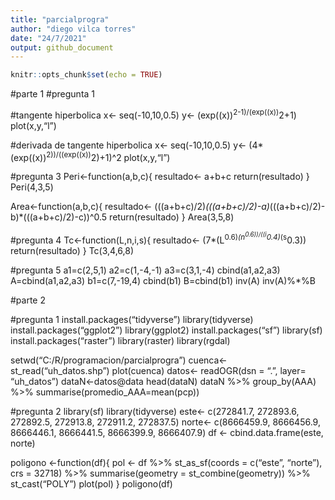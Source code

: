 ```yaml
---
title: "parcialprogra"
author: "diego vilca torres"
date: "24/7/2021"
output: github_document
---
```


```r
knitr::opts_chunk$set(echo = TRUE)
```
#parte 1
#pregunta 1

#tangente hiperbolica
x<- seq(-10,10,0.5)
y<- (exp((x))^2-1)/(exp((x))^2+1)
plot(x,y,"l")

#derivada de tangente hiperbolica
x<- seq(-10,10,0.5)
y<- (4*(exp((x))^2))/((exp((x))^2)+1)^2
plot(x,y,"l")


#pregunta 3
Peri<-function(a,b,c){
  resultado<- a+b+c
  return(resultado)
}
Peri(4,3,5)

Area<-function(a,b,c){
  resultado<- (((a+b+c)/2)*(((a+b+c)/2)-a)*(((a+b+c)/2)-b)*(((a+b+c)/2)-c))^0.5
  return(resultado)
}
Area(3,5,8)

#pregunta 4
Tc<-function(L,n,i,s){
  resultado<- (7*(L^0.6)*(n^0.6))/((i^0.4)*(s^0.3))
  return(resultado)
}
Tc(3,4,6,8)


#pregunta 5
a1=c(2,5,1)
a2=c(1,-4,-1)
a3=c(3,1,-4)
cbind(a1,a2,a3)
A=cbind(a1,a2,a3)
b1=c(7,-19,4)
cbind(b1)
B=cbind(b1)
inv(A)
inv(A)%*%B

#parte 2

#pregunta 1
install.packages("tidyverse")
library(tidyverse)
install.packages("ggplot2")
library(ggplot2)
install.packages("sf")
library(sf)
install.packages("raster")
library(raster)
library(rgdal)

setwd("C:/R/programacion/parcialprogra")
cuenca<- st_read("uh_datos.shp")
plot(cuenca)
datos<- readOGR(dsn = ".", layer= "uh_datos")
dataN<-datos@data
head(dataN)
dataN %>% 
  group_by(AAA) %>% 
  summarise(promedio_AAA=mean(pcp))

#pregunta 2
library(sf)
library(tidyverse)
este<- c(272841.7, 272893.6, 272892.5, 272913.8, 272911.2, 272837.5)
norte<- c(8666459.9, 8666456.9, 8666446.1, 8666441.5, 8666399.9, 8666407.9)
df <- cbind.data.frame(este, norte)

poligono <-function(df){
   pol <- df %>%
    st_as_sf(coords = c("este", "norte"), crs = 32718) %>%
    summarise(geometry = st_combine(geometry)) %>%
    st_cast("POLY")
  plot(pol)
}
poligono(df)

